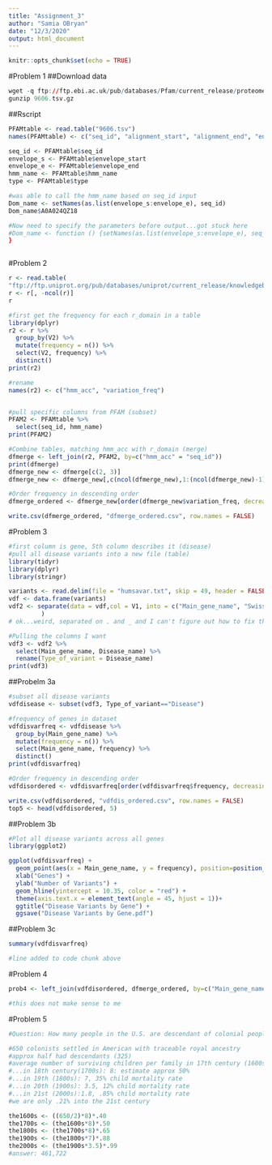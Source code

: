 ```yaml
---
title: "Assignment_3"
author: "Samia OBryan"
date: "12/3/2020"
output: html_document
---
```


```r
knitr::opts_chunk$set(echo = TRUE)
```

#Problem 1
##Download data
```r
wget -q ftp://ftp.ebi.ac.uk/pub/databases/Pfam/current_release/proteomes/9606.tsv.gz
gunzip 9606.tsv.gz
```

##Rscript 
```r
PFAMtable <- read.table("9606.tsv")
names(PFAMtable) <- c("seq_id", "alignment_start", "alignment_end", "envelope_start", "envelope_end", "hmm_acc", "hmm_name", "type", "hmm_start", "hmm_end", "hmm_length", "bit_score", "E-value", "clan")

seq_id <- PFAMtable$seq_id
envelope_s <- PFAMtable$envelope_start
envelope_e <- PFAMtable$envelope_end
hmm_name <- PFAMtable$hmm_name
type <- PFAMtable$type

#was able to call the hmm_name based on seq_id input
Dom_name <- setNames(as.list(envelope_s:envelope_e), seq_id)
Dom_name$A0A024QZ18 

#Now need to specify the parameters before output...got stuck here
#Dom_name <- function () {setNames(as.list(envelope_s:envelope_e), seq_id),  
}



```

#Problem 2
```r
r <- read.table(
"ftp://ftp.uniprot.org/pub/databases/uniprot/current_release/knowledgebase/variants/humsavar.txt", header = F, skip = 49, sep = "", fill = T, stringsAsFactors = F, flush = T, nrows=78710)
r <- r[, -ncol(r)]
r

#first get the frequency for each r_domain in a table
library(dplyr)
r2 <- r %>% 
  group_by(V2) %>% 
  mutate(frequency = n()) %>%
  select(V2, frequency) %>%
  distinct()
print(r2)

#rename
names(r2) <- c("hmm_acc", "variation_freq")


#pull specific columns from PFAM (subset)
PFAM2 <- PFAMtable %>% 
  select(seq_id, hmm_name)
print(PFAM2)

#Combine tables, matching hmm_acc with r_domain (merge)
dfmerge <- left_join(r2, PFAM2, by=c("hmm_acc" = "seq_id"))
print(dfmerge)
dfmerge_new <- dfmerge[c(2, 3)]
dfmerge_new <- dfmerge_new[,c(ncol(dfmerge_new),1:(ncol(dfmerge_new)-1))]

#Order frequency in descending order
dfmerge_ordered <- dfmerge_new[order(dfmerge_new$variation_freq, decreasing = TRUE),]

write.csv(dfmerge_ordered, "dfmerge_ordered.csv", row.names = FALSE)
```

#Problem 3
```r
#first column is gene, 5th column describes it (disease)
#pull all disease variants into a new file (table)
library(tidyr)
library(dplyr)
library(stringr)

variants <- read.delim(file = "humsavar.txt", skip = 49, header = FALSE, sep = '\t')
vdf <- data.frame(variants)
vdf2 <- separate(data = vdf,col = V1, into = c("Main_gene_name", "Swiss-Prot_AC", "FTId", "AA_change", "Type_of_variant", "dbSNP", "Disease_name", sep = "\t")
         )
# ok...weird, separated on . and _ and I can't figure out how to fix this

#Pulling the columns I want
vdf3 <- vdf2 %>% 
  select(Main_gene_name, Disease_name) %>%
  rename(Type_of_variant = Disease_name)
print(vdf3)
```

##Probelm 3a
```r
#subset all disease variants
vdfdisease <- subset(vdf3, Type_of_variant=="Disease")

#frequency of genes in dataset
vdfdisvarfreq <- vdfdisease %>% 
  group_by(Main_gene_name) %>% 
  mutate(frequency = n()) %>%
  select(Main_gene_name, frequency) %>%
  distinct()
print(vdfdisvarfreq)

#Order frequency in descending order
vdfdisordered <- vdfdisvarfreq[order(vdfdisvarfreq$frequency, decreasing = TRUE),]

write.csv(vdfdisordered, "vdfdis_ordered.csv", row.names = FALSE)
top5 <- head(vdfdisordered, 5)
```

##Problem 3b
```r
#Plot all disease variants across all genes 
library(ggplot2)

ggplot(vdfdisvarfreq) +
  geom_point(aes(x = Main_gene_name, y = frequency), position=position_jitter(w=0.1, h=0)) +
  xlab("Genes") +
  ylab("Number of Variants") +
  geom_hline(yintercept = 10.35, color = "red") +
  theme(axis.text.x = element_text(angle = 45, hjust = 1))+
  ggtitle("Disease Variants by Gene") +
  ggsave("Disease Variants by Gene.pdf")
```

##Problem 3c
```r
summary(vdfdisvarfreq)

#line added to code chunk above
```

#Problem 4
```r
prob4 <- left_join(vdfdisordered, dfmerge_ordered, by=c("Main_gene_name" = "hmm_name"))

#this does not make sense to me
```

#Problem 5
```r
#Question: How many people in the U.S. are descendant of colonial people of European royal descent?

#650 colonists settled in American with traceable royal ancestry
#approx half had descendants (325)
#average number of surviving children per family in 17th century (1600s): 8, 60% child mortality rate
#...in 18th century(1700s): 8: estimate approx 50%
#...in 19th (1800s): 7, 35% child mortality rate
#...in 20th (1900s): 3.5, 12% child mortality rate
#...in 21st (2000s):1.8, .85% child mortality rate
#we are only .21% into the 21st century

the1600s <- ((650/2)*8)*.40
the1700s <- (the1600s*8)*.50
the1800s <- (the1700s*8)*.65
the1900s <- (the1800s*7)*.88
the2000s <- (the1900s*3.5)*.99
#answer: 461,722 


```

